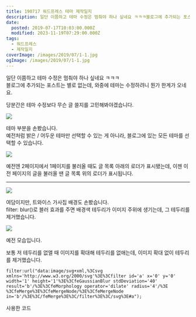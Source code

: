 ```yaml
---
title: 190717 워드프레스 테마 제작일지
description: 일단 이쯤하고 테마 수정은 멈춰야 하나 싶네요 ㅋㅋㅋ블로그에 추가되는 포스트는 별로 없는데, 와중에 테마는 수정하려니 뭔가 한계가 오네요. 당분간은 테마 수정보다 무슨 글 쓸지를 고민해봐야겠습니다. 테마 부분을 손봤습니다.예전처럼 밝은 / 어두운 테마만 선택할 수 있는 게 아니라, 블로그에 있는 모든 테마를 선택할 수 있습니다. 예전엔 2페이지에서 1페이지를 불러올 때도 글 목록 아래의 로더가 표시됐는데, 이젠
date:
  posted: 2019-07-17T10:03:00.000Z
  modified: 2023-11-19T07:29:00.000Z
tags:
  - 워드프레스
  - 제작일지
coverImage: /images/2019/07/1-1.jpg
ogImage: /images/2019/07/1-1.jpg
---
```


일단 이쯤하고 테마 수정은 멈춰야 하나 싶네요 ㅋㅋㅋ  
블로그에 추가되는 포스트는 별로 없는데, 와중에 테마는 수정하려니 뭔가 한계가 오네요.

당분간은 테마 수정보다 무슨 글 쓸지를 고민해봐야겠습니다.

![](/images/2019/07/1-1.jpg)

테마 부분을 손봤습니다.  
예전처럼 밝은 / 어두운 테마만 선택할 수 있는 게 아니라, 블로그에 있는 모든 테마를 선택할 수 있습니다.

![](/images/2019/07/2-1.jpg)

예전엔 2페이지에서 1페이지를 불러올 때도 글 목록 아래의 로더가 표시됐는데, 이젠 이전 페이지의 글을 불러올 땐 글 목록 위의 로더가 표시됩니다.

---

![](/images/2019/07/3-1.jpg)

여담이지만, 트와이스 가사집 배경도 손봤습니다.  
filter: blur()로 블러 효과를 주면 배경색 테두리가 이미지 주위에 생기는데, 그 테두리를 제거했습니다.

![](/images/2019/07/4-1.jpg)

예전 모습입니다.  

보통 저 테두리를 없앨 때 이미지를 확대해 테두리를 없애는데, 이미지 확대 없이 테두리를 제거했습니다.

```
filter:url("data:image/svg+xml,%3Csvg xmlns='http://www.w3.org/2000/svg'%3E%3Cfilter id='a' x='0' y='0' width='1' height='1'%3E%3CfeGaussianBlur stdDeviation='40' result='b'/%3E%3CfeMorphology operator='dilate' radius='4'/%3E %3CfeMerge%3E%3CfeMergeNode/%3E%3CfeMergeNode in='b'/%3E%3C/feMerge%3E%3C/filter%3E%3C/svg%3E#a");
```

사용한 코드